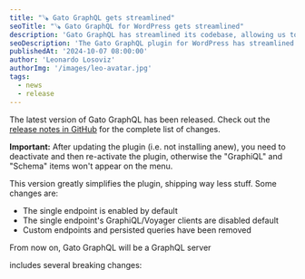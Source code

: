 ```yaml
---
title: "🪚 Gato GraphQL gets streamlined"
seoTitle: "🪚 Gato GraphQL for WordPress gets streamlined"
description: 'Gato GraphQL has streamlined its codebase, allowing us to install independent extensions'
seoDescription: 'The Gato GraphQL plugin for WordPress has streamlined its codebase, allowing us to install independent extensions'
publishedAt: '2024-10-07 08:00:00'
author: 'Leonardo Losoviz'
authorImg: '/images/leo-avatar.jpg'
tags:
  - news
  - release
---
```


The latest version of Gato GraphQL has been released. Check out the [release notes in GitHub](https://github.com/GatoGraphQL/GatoGraphQL/releases/tag/6.0.0) for the complete list of changes.

<Banner type="warning">

**Important:** After updating the plugin (i.e. not installing anew), you need to deactivate and then re-activate the plugin, otherwise the "GraphiQL" and "Schema" items won't appear on the menu.

</Banner>

This version greatly simplifies the plugin, shipping way less stuff. Some changes are:

- The single endpoint is enabled by default
- The single endpoint's GraphiQL/Voyager clients are disabled default
- Custom endpoints and persisted queries have been removed



From now on, Gato GraphQL will be a GraphQL server

includes several breaking changes:
